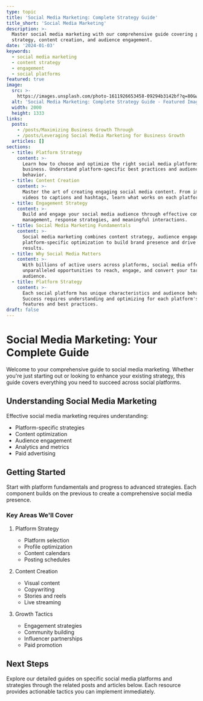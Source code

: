 ```yaml
---
type: topic
title: 'Social Media Marketing: Complete Strategy Guide'
title_short: 'Social Media Marketing'
description: >-
  Master social media marketing with our comprehensive guide covering platform
  strategy, content creation, and audience engagement.
date: '2024-01-03'
keywords:
  - social media marketing
  - content strategy
  - engagement
  - social platforms
featured: true
image:
  src: >-
    https://images.unsplash.com/photo-1611926653458-09294b3142bf?q=80&w=1000&fm=jpg
  alt: 'Social Media Marketing: Complete Strategy Guide - Featured Image'
  width: 2000
  height: 1333
links:
  posts:
    - /posts/Maximizing Business Growth Through
    - /posts/Leveraging Social Media Marketing for Business Growth
  articles: []
sections:
  - title: Platform Strategy
    content: >-
      Learn how to choose and optimize the right social media platforms for your
      business. Understand platform-specific best practices and audience
      behavior.
  - title: Content Creation
    content: >-
      Master the art of creating engaging social media content. From images and
      videos to captions and hashtags, learn what works on each platform.
  - title: Engagement Strategy
    content: >-
      Build and engage your social media audience through effective community
      management, response strategies, and meaningful interactions.
  - title: Social Media Marketing Fundamentals
    content: >-
      Social media marketing combines content strategy, audience engagement, and
      platform-specific optimization to build brand presence and drive business
      results.
  - title: Why Social Media Matters
    content: >-
      With billions of active users across platforms, social media offers
      unparalleled opportunities to reach, engage, and convert your target
      audience.
  - title: Platform Strategy
    content: >-
      Each social platform has unique characteristics and audience behaviors.
      Success requires understanding and optimizing for each platform's specific
      features and best practices.
draft: false
---
```


# Social Media Marketing: Your Complete Guide

Welcome to your comprehensive guide to social media marketing. Whether you're just starting out or looking to enhance your existing strategy, this guide covers everything you need to succeed across social platforms.

## Understanding Social Media Marketing

Effective social media marketing requires understanding:

- Platform-specific strategies
- Content optimization
- Audience engagement
- Analytics and metrics
- Paid advertising

## Getting Started

Start with platform fundamentals and progress to advanced strategies. Each component builds on the previous to create a comprehensive social media presence.

### Key Areas We'll Cover

1. Platform Strategy
   - Platform selection
   - Profile optimization
   - Content calendars
   - Posting schedules

2. Content Creation
   - Visual content
   - Copywriting
   - Stories and reels
   - Live streaming

3. Growth Tactics
   - Engagement strategies
   - Community building
   - Influencer partnerships
   - Paid promotion

## Next Steps

Explore our detailed guides on specific social media platforms and strategies through the related posts and articles below. Each resource provides actionable tactics you can implement immediately.

